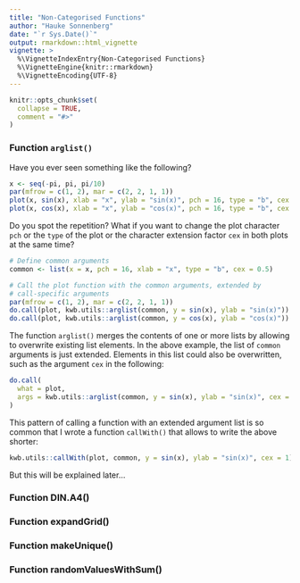 ```yaml
---
title: "Non-Categorised Functions"
author: "Hauke Sonnenberg"
date: "`r Sys.Date()`"
output: rmarkdown::html_vignette
vignette: >
  %\VignetteIndexEntry{Non-Categorised Functions}
  %\VignetteEngine{knitr::rmarkdown}
  %\VignetteEncoding{UTF-8}
---
```


```r
knitr::opts_chunk$set(
  collapse = TRUE,
  comment = "#>"
)
```

### Function `arglist()`

Have you ever seen something like the following?

```r
x <- seq(-pi, pi, pi/10)
par(mfrow = c(1, 2), mar = c(2, 2, 1, 1))
plot(x, sin(x), xlab = "x", ylab = "sin(x)", pch = 16, type = "b", cex = 0.5)
plot(x, cos(x), xlab = "x", ylab = "cos(x)", pch = 16, type = "b", cex = 0.5)
```

Do you spot the repetition? What if you want to change the plot character `pch`
or the `type` of the plot or the character extension factor `cex` in both
plots at the same time?

```r
# Define common arguments
common <- list(x = x, pch = 16, xlab = "x", type = "b", cex = 0.5)

# Call the plot function with the common arguments, extended by
# call-specific arguments
par(mfrow = c(1, 2), mar = c(2, 2, 1, 1))
do.call(plot, kwb.utils::arglist(common, y = sin(x), ylab = "sin(x)"))
do.call(plot, kwb.utils::arglist(common, y = cos(x), ylab = "cos(x)"))
```

The function `arglist()` merges the contents of one or more lists by allowing
to overwrite existing list elements. In the above example, the list of `common`
arguments is just extended. Elements in this list could also be overwritten,
such as the argument `cex` in the following:

```r
do.call(
  what = plot, 
  args = kwb.utils::arglist(common, y = sin(x), ylab = "sin(x)", cex = 1)
)
```

This pattern of calling a function with an extended argument list is so common 
that I wrote a function `callWith()` that allows to write the above shorter:

```r
kwb.utils::callWith(plot, common, y = sin(x), ylab = "sin(x)", cex = 1)
```

But this will be explained later...



### Function DIN.A4()
### Function expandGrid()
### Function makeUnique()
### Function randomValuesWithSum()

